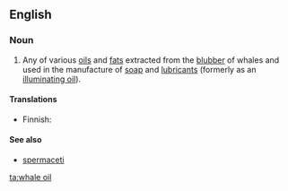 ==English==
{{wikipedia}}

===Noun===
{{en-noun|sg=[[whale]] [[oil]]}}

# Any of various [[oil]]s and [[fat]]s extracted from the [[blubber]] of whales and used in the manufacture of [[soap]] and [[lubricant]]s (formerly as an [[illuminating oil]]).

====Translations====
{{trans-top|oil or fat extracted from whale blubber}}
* Finnish: {{t|fi|valaanrasva}}
{{trans-mid}}
{{trans-bottom}}

====See also====
* [[spermaceti]]

[[ta:whale oil]]